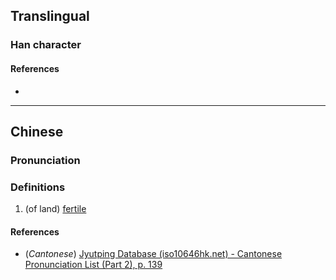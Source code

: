 {{character info}}
==Translingual==

===Han character===
{{Han char|rn=85|rad=水|as=07|sn=10|four=|canj=EIPB|ids=⿰氵𢎀}}

====References====
* {{Han ref|kx=0625.060|dkj=17493|hdz=31620.130|uh=6D73|ud=28019}}

----

==Chinese==
{{zh-forms}}

===Pronunciation===
{{zh-pron
|m=yì
|c=jik6
|mc=
|oc=
|ma=
|cat=a
}}

===Definitions===
{{zh-hanzi}}

# (of land) [[fertile]]

====References====
* (''Cantonese'') [http://www.iso10646hk.net/jp/document/download.jsp Jyutping Database (iso10646hk.net) - Cantonese Pronunciation List (Part 2), p. 139]